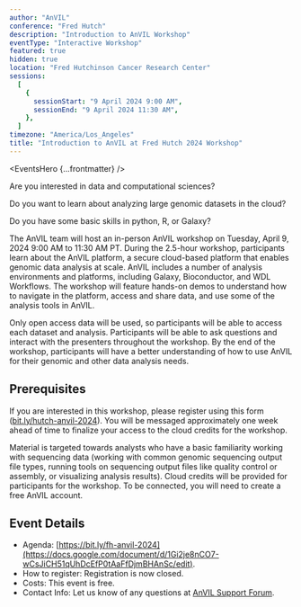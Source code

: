 ```yaml
---
author: "AnVIL"
conference: "Fred Hutch"
description: "Introduction to AnVIL Workshop"
eventType: "Interactive Workshop"
featured: true
hidden: true
location: "Fred Hutchinson Cancer Research Center"
sessions:
  [
    {
      sessionStart: "9 April 2024 9:00 AM",
      sessionEnd: "9 April 2024 11:30 AM",
    },
  ]
timezone: "America/Los_Angeles"
title: "Introduction to AnVIL at Fred Hutch 2024 Workshop"
---
```


<EventsHero {...frontmatter} />

Are you interested in data and computational sciences?

Do you want to learn about analyzing large genomic datasets in the cloud?

Do you have some basic skills in python, R, or Galaxy?

The AnVIL team will host an in-person AnVIL workshop on Tuesday, April 9, 2024 9:00 AM to 11:30 AM PT. During the 2.5-hour workshop, participants learn about the AnVIL platform, a secure cloud-based platform that enables genomic data analysis at scale. AnVIL includes a number of analysis environments and platforms, including Galaxy, Bioconductor, and WDL Workflows. The workshop will feature hands-on demos to understand how to navigate in the platform, access and share data, and use some of the analysis tools in AnVIL.

Only open access data will be used, so participants will be able to access each dataset and analysis. Participants will be able to ask questions and interact with the presenters throughout the workshop. By the end of the workshop, participants will have a better understanding of how to use AnVIL for their genomic and other data analysis needs.

## Prerequisites

If you are interested in this workshop, please register using this form ([bit.ly/hutch-anvil-2024](https://docs.google.com/forms/d/e/1FAIpQLSem811mX2g0-wdoABAvf2U34afdXSYdyFtXl6zsgAUeYsnDpw/viewform)). You will be messaged approximately one week ahead of time to finalize your access to the cloud credits for the workshop.

Material is targeted towards analysts who have a basic familiarity working with sequencing data (working with common genomic sequencing output file types, running tools on sequencing output files like quality control or assembly, or visualizing analysis results). Cloud credits will be provided for participants for the workshop. To be connected, you will need to create a free AnVIL account.

## Event Details

- Agenda: [https://bit.ly/fh-anvil-2024](https://docs.google.com/document/d/1Gi2je8nCO7-wCsJiCH51qUhDcEfP0tAaFfDjmBHAnSc/edit).
- How to register: Registration is now closed.
- Costs: This event is free.
- Contact Info: Let us know of any questions at [AnVIL Support Forum]({anvilHelpURL}).
